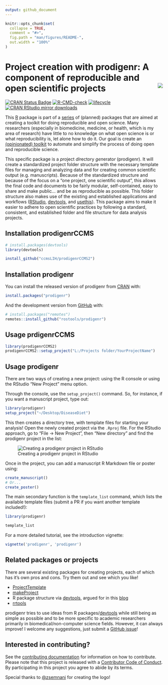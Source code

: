 ```yaml
---
output: github_document
---
```


<!-- README.md is generated from README.Rmd. Please edit that file -->

```r
knitr::opts_chunk$set(
  collapse = TRUE,
  comment = "#>",
  fig.path = "man/figures/README-",
  out.width = "100%"
)
```

# Project creation with prodigenr: A component of reproducible and open scientific projects <img src="man/figures/logo.png" align="right" />

<!-- badges: start -->
[![CRAN Status Badge](http://www.r-pkg.org/badges/version/prodigenr)](https://cran.r-project.org/package=prodigenr)
[![R-CMD-check](https://github.com/rostools/prodigenr/workflows/R-CMD-check/badge.svg)](https://github.com/rostools/prodigenr/actions)
[![lifecycle](https://img.shields.io/badge/lifecycle-maturing-blue.svg)](https://lifecycle.r-lib.org/articles/stages.html)
[![CRAN RStudio mirror downloads](http://cranlogs.r-pkg.org/badges/prodigenr)](https://www.r-pkg.org:443/pkg/prodigenr)
<!-- badges: end -->

This [R] package is part of a [series][rostools-github] of (planned) packages that are aimed at
creating a toolkit for doing reproducible and open science. Many researchers 
(especially in biomedicine, medicine, or health, which is my area of research)
have little to no knowledge on what open science is or what reproducibility is,
let alone how to do it. Our goal is create an [(opinionated) toolkit][rostools-manifesto] to automate
and simplify the process of doing open and reproducible science.

This specific package is a *pro*ject *di*rectory *gen*erato*r* (prodigenr). It
will create a standardized project folder structure with the necessary template
files for managing and analyzing data and for creating common scientific output
(e.g. manuscripts). Because of the standardized structure
and because of the focus on a "one project, one scientific output", this allows
the final code and documents to be fairly modular, self-contained, easy to share
and make public... and be as reproducible as possible. This folder structure also
makes use of the existing and established applications and workflows ([RStudio],
[devtools], and [usethis]). This package aims to make it easier to adhere to
open scientific practices by following a standard, consistent, and established
folder and file structure for data analysis projects.

## Installation prodigenrCCMS
```r
# install.packages(devtools)
library(devtools)

install_github("ccmsLIH/prodigenrCCMS2")

```

## Installation prodigenr

You can install the released version of prodigenr from [CRAN] with:

``` r
install.packages("prodigenr")
```

And the development version from [GitHub](https://github.com/) with:

``` r
# install.packages("remotes")
remotes::install_github("rostools/prodigenr")
```

## Usage prdigenrCCMS

```r
library(prodigenrCCMS2)
prodigenrCCMS2::setup_project("L:/Projects folder/YourProjectName")

```

## Usage prodigenr

There are two ways of creating a new project: using the R console or using the
RStudio "New Project" menu option.

Through the console, use the `setup_project()` command.  So, for instance, if you
want a manuscript project, type out:

``` r
library(prodigenr)
setup_project("~/Desktop/DiseaseDiet")
```

This then creates a directory tree, with template files for starting
your analysis! Open the newly created project via the `.Rproj` file. For the
RStudio approach, go to "File -> New Project", then "New directory" and find the
prodigenr project in the list:

![Creating a prodigenr project in RStudio](man/figures/rstudio-projects.gif)

Once in the project, you can add a manuscript R Markdown file or poster using:

``` r
create_manuscript() 
# Or...
create_poster()
```

The main secondary function is the `template_list` command, which lists the
available template files (submit a PR if you want another template included!):

```r
library(prodigenr)
```

```r
template_list
```

<!-- TODO: Add gif for using RStudio "new file" -->

For a more detailed tutorial, see the introduction vignette:

```r
vignette('prodigenr', 'prodigenr')
```

## Related packages or projects

There are several existing packages for creating projects, each of which has
it's own pros and cons. Try them out and see which you like!

- [ProjectTemplate](http://projecttemplate.net/) 
- [makeProject](https://cran.r-project.org/package=makeProject)
- R package structure via [devtools], argued for in this
[blog](https://rmflight.github.io/posts/2014/07/vignetteAnalysis.html) 
- [rrtools](https://github.com/benmarwick/rrtools)

prodigenr tries to use ideas from R packages/[devtools] while still being as simple
as possible and to be more specific to academic researchers primarily in
biomedical/non-computer science fields. However, it can always improve! I
welcome any suggestions, just submit a 
[GitHub issue](https://github.com/rostools/prodigenr/issues)!

## Interested in contributing?

See the [contributing documentation](https://rostools.github.io/prodigenr/CONTRIBUTING.html) for information on how to
contribute. Please note that this project is released with a 
[Contributor Code of Conduct](https://rostools.github.io/prodigenr/CODE_OF_CONDUCT.html). By participating in this project you
agree to abide by its terms.

[R]: https://cran.r-project.org
[RStudio]: https://www.rstudio.com/
[devtools]: https://CRAN.R-project.org/package=devtools
[usethis]: https://CRAN.R-project.org/package=usethis
[CRAN]: https://cran.r-project.org
[rostools-github]: https://github.com/rostools
[rostools-manifesto]: https://rostools.gitlab.io/manifesto

Special thanks to [@zsemnani](https://twitter.com/zsemnani?lang=en) for creating the logo!
